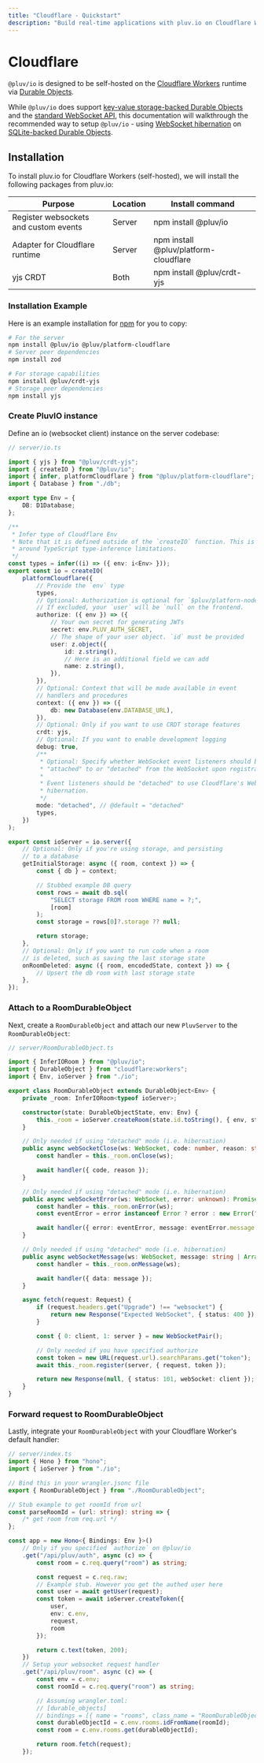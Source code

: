 ```yaml
---
title: "Cloudflare - Quickstart"
description: "Build real-time applications with pluv.io on Cloudflare Workers"
---
```


# Cloudflare

`@pluv/io` is designed to be self-hosted on the [Cloudflare Workers](https://workers.cloudflare.com/) runtime via [Durable Objects](https://developers.cloudflare.com/workers/runtime-apis/durable-objects/).

While `@pluv/io` does support [key-value storage-backed Durable Objects](https://developers.cloudflare.com/durable-objects/reference/durable-objects-migrations/#create-durable-object-class-with-key-value-storage) and the [standard WebSocket API](https://developers.cloudflare.com/durable-objects/best-practices/websockets/#websocket-standard-api), this documentation will walkthrough the recommended way to setup `@pluv/io` - using [WebSocket hibernation](https://developers.cloudflare.com/durable-objects/best-practices/websockets/#websocket-hibernation-api) on [SQLite-backed Durable Objects](https://developers.cloudflare.com/durable-objects/best-practices/access-durable-objects-storage/#create-sqlite-backed-durable-object-class).

## Installation

To install pluv.io for Cloudflare Workers (self-hosted), we will install the following packages from pluv.io:

| Purpose                                                 | Location | Install command                       |
|---------------------------------------------------------|----------|---------------------------------------|
| Register websockets and custom events                   | Server   | npm install @pluv/io                  |
| Adapter for Cloudflare runtime                          | Server   | npm install @pluv/platform-cloudflare |
| yjs CRDT                                                | Both     | npm install @pluv/crdt-yjs            |

### Installation Example

Here is an example installation for [npm](https://www.npmjs.com) for you to copy:

```bash
# For the server
npm install @pluv/io @pluv/platform-cloudflare
# Server peer dependencies
npm install zod

# For storage capabilities
npm install @pluv/crdt-yjs
# Storage peer dependencies
npm install yjs
```

### Create PluvIO instance

Define an io (websocket client) instance on the server codebase:

```ts
// server/io.ts

import { yjs } from "@pluv/crdt-yjs";
import { createIO } from "@pluv/io";
import { infer, platformCloudflare } from "@pluv/platform-cloudflare";
import { Database } from "./db";

export type Env = {
    DB: D1Database;
};

/**
 * Infer type of Cloudflare Env
 * Note that it is defined outside of the `createIO` function. This is to work
 * around TypeScript type-inference limitations.
 */
const types = infer((i) => ({ env: i<Env> }));
export const io = createIO(
    platformCloudflare({
        // Provide the `env` type
        types,
        // Optional: Authorization is optional for `$pluv/platforn-node`
        // If excluded, your `user` will be `null` on the frontend.
        authorize: ({ env }) => ({
            // Your own secret for generating JWTs
            secret: env.PLUV_AUTH_SECRET,
            // The shape of your user object. `id` must be provided
            user: z.object({
                id: z.string(),
                // Here is an additional field we can add
                name: z.string(),
            }),
        }),
        // Optional: Context that will be made available in event
        // handlers and procedures
        context: ({ env }) => ({
            db: new Database(env.DATABASE_URL),
        }),
        // Optional: Only if you want to use CRDT storage features
        crdt: yjs,
        // Optional: If you want to enable development logging
        debug: true,
        /**
         * Optional: Specify whether WebSocket event listeners should be
         * "attached" to or "detached" from the WebSocket upon registration.
         * 
         * Event listeners should be "detached" to use Cloudflare's WebSocket
         * hibernation.
         */
        mode: "detached", // @default = "detached"
        types,
    })
);

export const ioServer = io.server({
    // Optional: Only if you're using storage, and persisting
    // to a database
    getInitialStorage: async ({ room, context }) => {
        const { db } = context;

        // Stubbed example DB query
        const rows = await db.sql(
            "SELECT storage FROM room WHERE name = ?;",
            [room]
        );
        const storage = rows[0]?.storage ?? null;

        return storage;
    },
    // Optional: Only if you want to run code when a room
    // is deleted, such as saving the last storage state
    onRoomDeleted: async ({ room, encodedState, context }) => {
        // Upsert the db room with last storage state
    },
});
```

### Attach to a RoomDurableObject

Next, create a `RoomDurableObject` and attach our new `PluvServer` to the `RoomDurableObject`:

```ts
// server/RoomDurableObject.ts

import { InferIORoom } from "@pluv/io";
import { DurableObject } from "cloudflare:workers";
import { Env, ioServer } from "./io";

export class RoomDurableObject extends DurableObject<Env> {
    private _room: InferIORoom<typeof ioServer>;

    constructor(state: DurableObjectState, env: Env) {
        this._room = ioServer.createRoom(state.id.toString(), { env, state });
    }

    // Only needed if using "detached" mode (i.e. hibernation)
    public async webSocketClose(ws: WebSocket, code: number, reason: string): Promise<void> {
        const handler = this._room.onClose(ws);

        await handler({ code, reason });
    }

    // Only needed if using "detached" mode (i.e. hibernation)
    public async webSocketError(ws: WebSocket, error: unknown): Promise<void> {
        const handler = this._room.onError(ws);
        const eventError = error instanceof Error ? error : new Error("Internal Error");

        await handler({ error: eventError, message: eventError.message });
    }

    // Only needed if using "detached" mode (i.e. hibernation)
    public async webSocketMessage(ws: WebSocket, message: string | ArrayBuffer): Promise<void> {
        const handler = this._room.onMessage(ws);

        await handler({ data: message });
    }

    async fetch(request: Request) {
        if (request.headers.get("Upgrade") !== "websocket") {
            return new Response("Expected WebSocket", { status: 400 });
        }

        const { 0: client, 1: server } = new WebSocketPair();

        // Only needed if you have specified authorize
        const token = new URL(request.url).searchParams.get("token");
        await this._room.register(server, { request, token });

        return new Response(null, { status: 101, webSocket: client });
    }
}
```

### Forward request to RoomDurableObject

Lastly, integrate your `RoomDurableObject` with your Cloudflare Worker's default handler:

```ts
// server/index.ts
import { Hono } from "hono";
import { ioServer } from "./io";

// Bind this in your wrangler.jsonc file
export { RoomDurableObject } from "./RoomDurableObject";

// Stub example to get roomId from url
const parseRoomId = (url: string): string => {
    /* get room from req.url */
};

const app = new Hono<{ Bindings: Env }>()
    // Only if you specified `authorize` on @pluv/io
    .get("/api/pluv/auth", async (c) => {
        const room = c.req.query("room") as string;

        const request = c.req.raw;
        // Example stub. However you get the authed user here
        const user = await getUser(request);
        const token = await ioServer.createToken({
            user,
            env: c.env,
            request,
            room
        });

        return c.text(token, 200);
    })
    // Setup your websocket request handler
    .get("/api/pluv/room". async (c) => {
        const env = c.env;
        const roomId = c.req.query("room") as string;

        // Assuming wrangler.toml:
        // [durable_objects]
        // bindings = [{ name = "rooms", class_name = "RoomDurableObject" }]
        const durableObjectId = c.env.rooms.idFromName(roomId);
        const room = c.env.rooms.get(durableObjectId);

        return room.fetch(request);
    });
```
